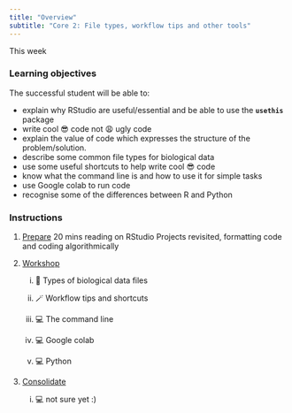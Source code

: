 ```yaml
---
title: "Overview"
subtitle: "Core 2: File types, workflow tips and other tools"
---
```


This week

### Learning objectives

The successful student will be able to:

-   explain why RStudio are useful/essential and be able to use the **`usethis`** package 
-   write cool 😎 code not 😩 ugly code
-   explain the value of code which expresses the structure of the problem/solution.
-   describe some common file types for biological data
-   use some useful shortcuts to help write cool 😎 code
-   know what the command line is and how to use it for simple tasks
-   use Google colab to run code
-   recognise some of the differences between R and Python

### Instructions

1.  [Prepare](study_before_workshop.qmd) 20 mins reading on RStudio Projects revisited, formatting code and coding algorithmically


2.  [Workshop](workshop.qmd)

    i.  💬 Types of biological data files

    ii. 🪄 Workflow tips and shortcuts

    iii. 💻 The command line
    
    iv.  💻 Google colab
    
    v.  💻 Python

3.  [Consolidate](study_after_workshop.qmd)

    i.  💻 not sure yet :)



